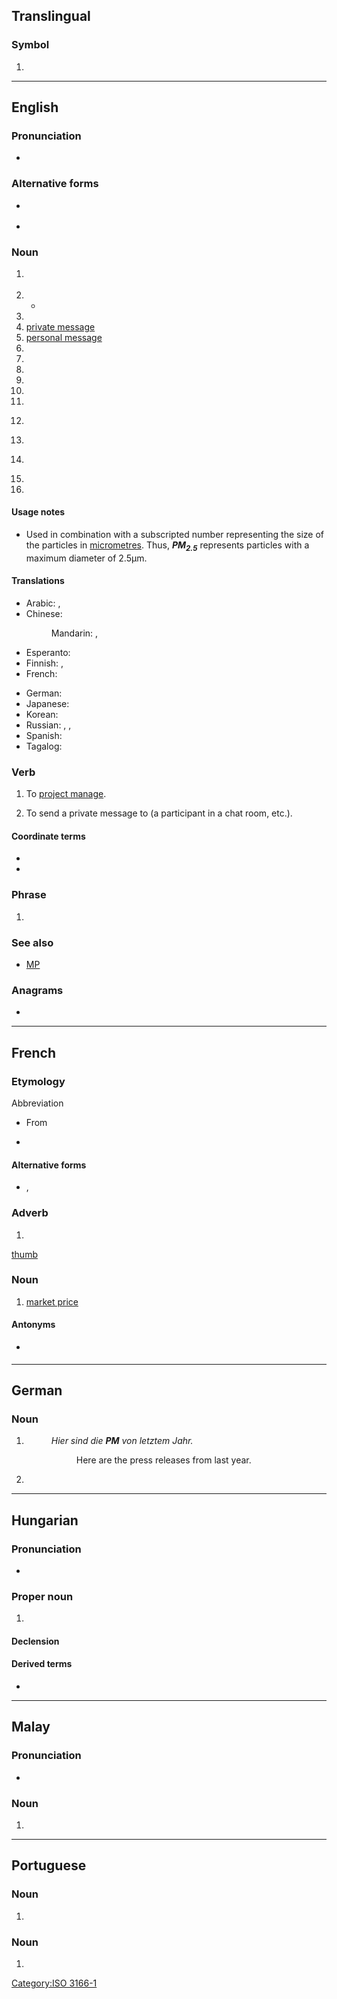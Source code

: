 {{also|㏘|p. m.|p.m.|pm|.pm|P. M.|P.M.|PM|Pm}}
==Translingual==

===Symbol===
{{head|mul|symbol}}

# {{n-g|The [[ISO]] 3166-1 two-letter (alpha-2) code for [[Saint Pierre and Miquelon]].}}

[[Category:ISO 3166-1]]

----

==English==

===Pronunciation===
* {{IPA|en|/ˌpiː ˈɛm/}}

===Alternative forms===
* {{l|en|p.m.}} {{qualifier|for "post meridiem" and "post mortem"}}
* {{l|en|P.M.}}

===Noun===
{{en-noun|~}}

# {{initialism of|en|post meridiem}} {{gloss|The second half of the day, from [[noon]] (12:00:00) to (just before) [[midnight]] (23:59:59)}}
#: {{ux|en|Today the sun sets at 8:25 '''PM'''}}
#: {{ux|en|The shops are open from 9AM to 5'''PM'''}}
# {{initialism of|en|post mortem}}
#* {{quote-book|en|year=1953|author={{w|Raymond Chandler}}|title=The Long Goodbye|publisher=Penguin|year_published=2010|page=321|passage=‘We ought to have a '''P.M.''' report by ten o'clock, preliminary anyway.’}}
# {{initialism of|en|prime minister}}
# [[w:private message|private message]]
# [[w:personal message|personal message]]
# {{initialism of|en|[[price]] [[match]]}}
# {{initialism of|en|project management}}
# {{initialism of|en|project manager}}
# {{initialism of|en|performance management}}
# {{initialism of|en|perfect match}}
# {{initialism of|en|{{w|product manager}}}}
# {{lb|en|knitting}} {{initialism of|en|[[place]] [[marker]]}}
# {{lb|en|electronics}} {{initialism of|en|permanent magnet}}
# {{lb|en|with a number}} {{initialism of|en|particulate matter}}
# {{initialism of|en|push money}}
# {{initialism of|en|portfolio manager}}

====Usage notes====
* {{sense|particulate matter}} Used in combination with a subscripted number representing the size of the particles in [[micrometre]]s. Thus, '''''PM<sub>2.5</sub>''''' represents particles with a maximum diameter of 2.5µm.

====Translations====
{{trans-top|after 12:00:00}}
* Arabic: {{t+|ar|م}}, {{t|ar|مَسَاءً}}
* Chinese:
*: Mandarin: {{qualifier|afternoon}} {{t+|cmn|下午|tr=xiàwǔ|sc=Hani}}, {{qualifier|evening, night}} {{t+|cmn|晚上|tr=wǎnshang|sc=Hani}}
* Esperanto: {{t|eo|p.t.m.}}
* Finnish: {{t+|fi|ip.}}, {{t+|fi|j. pp.}}
* French: {{t+|fr|après-midi}}
{{trans-mid}}
* German: {{t+|de|nachmittags}}
* Japanese: {{t+|ja|午後|tr=ごご, gogo}}
* Korean: {{t+|ko|오후|alt=오후에}}
* Russian: {{t+|ru|дня}} {{qualifier|afternoon}}, {{t+|ru|пополу́дни}} {{qualifier|afternoon}}, {{t+|ru|ве́чера}} {{qualifier|evening, night}}
* Spanish: {{t|es|PM}}
* Tagalog: {{t|tl|n.h.}}
{{trans-bottom}}

===Verb===
{{en-verb}}

# To [[project manage]].
# {{lb|en|internet|transitive}} To send a private message to (a participant in a chat room, etc.).
#: {{ux|en|'''PM''' me if you want more information.}}

====Coordinate terms====
* {{l|en|DM}}
* {{l|en|IM}}

===Phrase===
{{en-phrase}}

# {{initialism of|en|[[partially]] [[meet]]}}

===See also===
* [[MP]]

===Anagrams===
* {{anagrams|en|a=mp|MP|Mp|mp}}

----

==French==

===Etymology===
Abbreviation
* {{sense|post meridiem}} From {{etyl|la|fr}} {{m|la|post meridiem}}
* {{sense|market price}} {{initialism of|fr|prix de marché}}

====Alternative forms====
* {{l|fr|P.M.}}, {{l|fr|P. M.}}

===Adverb===
{{head|fr|adverb}}

# {{init of|fr|[[post meridiem]]}}

[[ǢFile:Pm|thumb]]
===Noun===
{{head|fr|noun}}

# [[market price]]

====Antonyms====
* {{sense|post meridiem}} {{l|fr|AM}}

----

==German==

===Noun===
{{head|de|noun}}

# {{init of|de|[[Pressemitteilung]]}}
#: ''Hier sind die '''PM''' von letztem Jahr.''
#:: Here are the press releases from last year.
# {{init of|de|[[Papiermaschine]]}}

----

==Hungarian==

===Pronunciation===
* {{hu-IPA|péem}}

===Proper noun===
{{head|hu|proper noun}}

# {{abbreviation of|hu|pénzügyminisztérium|Pénzügyminisztérium|Treasury}}

====Declension====
{{hu-infl-nom|PM-e|e|v=m}}{{hu-pos-etek|PM-||ei}}

====Derived terms====
* {{l|hu|PM-es}}

----

==Malay==

===Pronunciation===
* {{IPA|ms|/pi ɛm/}}

===Noun===
{{head|ms|noun}}

# {{initialism of|ms|perdana menteri|gloss=prime minister}}

----

==Portuguese==

===Noun===
{{pt-noun|f|s}}

# {{initialism of|pt|polícia militar}}

===Noun===
{{pt-noun|m-f|s}}

# {{initialism of|pt|policial militar}}